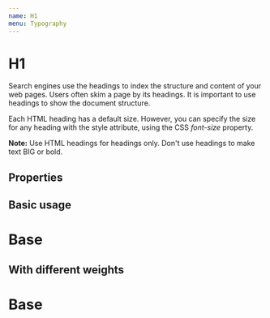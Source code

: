 ```yaml
---
name: H1
menu: Typography
---
```



# H1

Search engines use the headings to index the structure and content of your web pages. Users often skim a page by its headings. It is important to use headings to show the document structure.

Each HTML heading has a default size. However, you can specify the size for any heading with the style attribute, using the CSS _font-size_ property.

**Note:** Use HTML headings for headings only. Don't use headings to make text BIG or bold.

## Properties

<Props of={H1} />

## Basic usage

<Playground>
    <ThemeProvider theme={{ ...theme.default }}>
        <H1 styling="light">Base</H1>
    </ThemeProvider>
</Playground>

## With different weights

<Playground>
    <ThemeProvider theme={{ ...theme.default }}>
        <H1 styling="light">Base</H1>
    </ThemeProvider>
</Playground>
